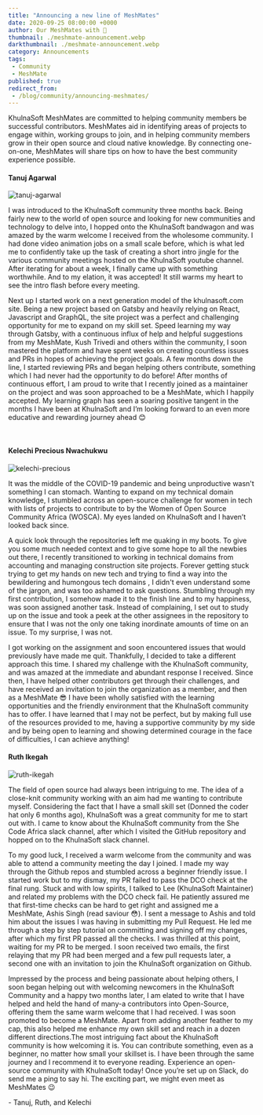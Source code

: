 ```yaml
---
title: "Announcing a new line of MeshMates"
date: 2020-09-25 08:00:00 +0000
author: Our MeshMates with 🤍
thumbnail: ./meshmate-announcement.webp
darkthumbnail: ./meshmate-announcement.webp
category: Announcements
tags:
 - Community
 - MeshMate
published: true
redirect_from:
 - /blog/community/announcing-meshmates/
---
```





<BlogWrapper>

  <div className="intro"><p><Link className="highlight" to="/community/meshmates">KhulnaSoft MeshMates</Link> are committed to helping community members be successful contributors. MeshMates aid in identifying areas of projects to engage within, working groups to join, and in helping community members grow in their open source and cloud native knowledge. By connecting one-on-one, MeshMates will share tips on how to have the best community experience possible.</p></div>

  <h4>
    <Link className="mute" to="/community/members/tanuj-agarwal">
      Tanuj Agarwal
    </Link>
  </h4>
  <img
    src={ Tanuj }
    class="image-right"
    alt="tanuj-agarwal"
  />
  <p>
    I was introduced to the KhulnaSoft community three months back. Being fairly new
    to the world of open source and looking for new communities and technology to
    delve into, I hopped onto the KhulnaSoft bandwagon and was amazed by the warm
    welcome I received from the wholesome community. I had done video animation
    jobs on a small scale before, which is what led me to confidently take up the
    task of creating a short intro jingle for the various community meetings
    hosted on the KhulnaSoft youtube channel. After iterating for about a week, I
    finally came up with something worthwhile. And to my elation, it was accepted!
    It still warms my heart to see the intro flash before every meeting.
  </p>
  <p>
    Next up I started work on a next generation model of the khulnasoft.com site. Being
    a new project based on Gatsby and heavily relying on React, Javascript and
    GraphQL, the site project was a perfect and challenging opportunity for me to
    expand on my skill set. Speed learning my way through Gatsby, with a
    continuous influx of help and helpful suggestions from my MeshMate, Kush
    Trivedi and others within the community, I soon mastered the platform and have
    spent weeks on creating countless issues and PRs in hopes of achieving the
    project goals. A few months down the line, I started reviewing PRs and began
    helping others contribute, something which I had never had the opportunity to
    do before! After months of continuous effort, I am proud to write that I
    recently joined as a maintainer on the project and was soon approached to be a
    MeshMate, which I happily accepted. My learning graph has seen a soaring
    positive tangent in the months I have been at KhulnaSoft and I’m looking forward
    to an even more educative and rewarding journey ahead 😊
  </p>
  <br />
  <h4>
    <Link className="mute" to="/community/members/kelechi-nwachukwu">
      Kelechi Precious Nwachukwu
    </Link>
  </h4>
  <img
    src={ Kelechi }
    class="image-right"
    alt="kelechi-precious"
  />
  <p>
    It was the middle of the COVID-19 pandemic and being unproductive wasn't
    something I can stomach. Wanting to expand on my technical domain knowledge, I
    stumbled across an open-source challenge for women in tech with lists of
    projects to contribute to by the Women of Open Source Community Africa
    (WOSCA). My eyes landed on KhulnaSoft and I haven’t looked back since.
  </p>
  <p>
    A quick look through the repositories left me quaking in my boots. To give you
    some much needed context and to give some hope to all the newbies out there, I
    recently transitioned to working in technical domains from accounting and
    managing construction site projects. Forever getting stuck trying to get my
    hands on new tech and trying to find a way into the bewildering and humongous
    tech domains , I didn't even understand some of the jargon, and was too
    ashamed to ask questions. Stumbling through my first contribution, I somehow
    made it to the finish line and to my happiness, was soon assigned another
    task. Instead of complaining, I set out to study up on the issue and took a
    peek at the other assignees in the repository to ensure that I was not the
    only one taking inordinate amounts of time on an issue. To my surprise, I was
    not.
  </p>
  <p>
    I got working on the assignment and soon encountered issues that would
    previously have made me quit. Thankfully, I decided to take a different
    approach this time. I shared my challenge with the KhulnaSoft community, and was
    amazed at the immediate and abundant response I received. Since then, I have
    helped other contributors get through their challenges, and have received an
    invitation to join the organization as a member, and then as a MeshMate 😎 I
    have been wholly satisfied with the learning opportunities and the friendly
    environment that the KhulnaSoft community has to offer. I have learned that I may
    not be perfect, but by making full use of the resources provided to me, having
    a supportive community by my side and by being open to learning and showing
    determined courage in the face of difficulties, I can achieve anything!
  </p>
  <h4>
    <Link className="mute" to="/community/members/ruth-ikegah"> Ruth Ikegah </Link>
  </h4>
  <img
    src={ Ruth }
    class="image-right"
    alt="ruth-ikegah"
  />
  <p>
    The field of open source had always been intriguing to me. The idea of a
    close-knit community working with an aim had me wanting to contribute myself.
    Considering the fact that I have a small skill set (Donned the coder hat only
    6 months ago), KhulnaSoft was a great community for me to start out with. I came
    to know about the KhulnaSoft community from the She Code Africa slack channel,
    after which I visited the <Link to="https://github.com/khulnasoft">GitHub repository</Link> and hopped on to the KhulnaSoft slack channel.
  </p>
  <p>
    To my good luck, I received a warm welcome from the community and was able to attend a community meeting the day I joined. I made my way through the Github repos and stumbled across a beginner friendly issue. I started work but to my dismay, my PR failed to pass the DCO check at the final rung. Stuck and with low spirits, I talked to Lee (KhulnaSoft Maintainer) and related my problems with the DCO check fail. He patiently assured me that first-time checks can be hard to get right and assigned me a MeshMate, Ashis Singh (read saviour 😳). I sent a message to Ashis and told him about the issues I was having in submitting my Pull Request. He led me through a step by step tutorial on committing and signing off my changes, after which my first PR passed all the checks. I was thrilled at this point, waiting for my PR to be merged. I soon received two emails, the first relaying that my PR had been merged and a few pull requests later, a second one with an invitation to join the KhulnaSoft organization on Github.
  </p>
  <p>
    Impressed by the process and being passionate about helping others, I soon
    began helping out with welcoming newcomers in the KhulnaSoft Community and a happy two months later, I am elated to write that I have helped and held the hand of many-a contributors into Open-Source, offering them the same warm welcome that I had received. I was soon promoted to become a MeshMate. Apart from adding another feather to my cap, this also helped me enhance my own skill set and reach in a dozen different directions.The most intriguing fact about the KhulnaSoft community is how welcoming it is. You can contribute something, even as a beginner, no matter how small your skillset is. I have been through the same journey and I recommend it to everyone reading. Experience an open-source community with KhulnaSoft today! Once you’re set up on Slack, do send me a ping to
    say hi. The exciting part, we might even meet as MeshMates 😉
  </p>

  \- Tanuj, Ruth, and Kelechi

</BlogWrapper>
